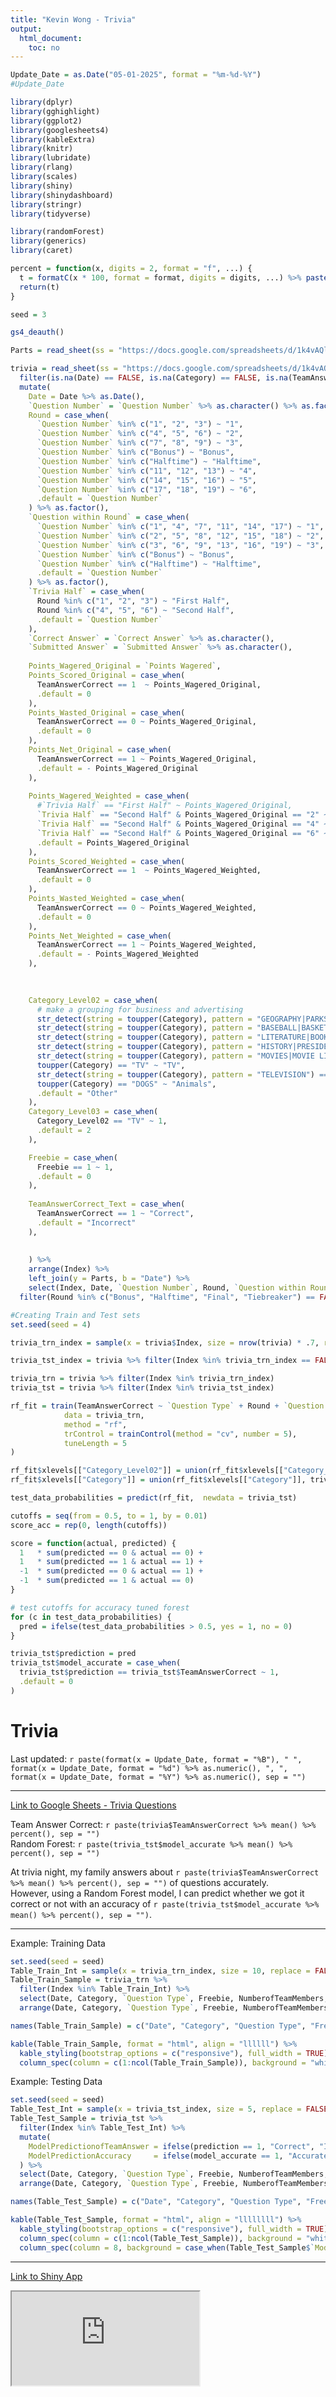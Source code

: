 ```yaml
---
title: "Kevin Wong - Trivia"
output:
  html_document:
    toc: no
---
```


```r
Update_Date = as.Date("05-01-2025", format = "%m-%d-%Y")
#Update_Date

library(dplyr)
library(gghighlight)
library(ggplot2)
library(googlesheets4)
library(kableExtra)
library(knitr)
library(lubridate)
library(rlang)
library(scales)
library(shiny)
library(shinydashboard)
library(stringr)
library(tidyverse)

library(randomForest)
library(generics)
library(caret)

percent = function(x, digits = 2, format = "f", ...) {
  t = formatC(x * 100, format = format, digits = digits, ...) %>% paste("%", sep = "")
  return(t)
}

seed = 3
```

```r
gs4_deauth()

Parts = read_sheet(ss = "https://docs.google.com/spreadsheets/d/1k4vAQll8rTX4jHBNEOxlEYl1MEra502bfDBahPyEYQQ", sheet = "# of Participants")

trivia = read_sheet(ss = "https://docs.google.com/spreadsheets/d/1k4vAQll8rTX4jHBNEOxlEYl1MEra502bfDBahPyEYQQ", sheet = "Trivia Questions with Answers") %>%
  filter(is.na(Date) == FALSE, is.na(Category) == FALSE, is.na(TeamAnswerCorrect) == FALSE) %>%
  mutate(
    Date = Date %>% as.Date(),
    `Question Number` = `Question Number` %>% as.character() %>% as.factor(),
    Round = case_when(
      `Question Number` %in% c("1", "2", "3") ~ "1",
      `Question Number` %in% c("4", "5", "6") ~ "2",
      `Question Number` %in% c("7", "8", "9") ~ "3",
      `Question Number` %in% c("Bonus") ~ "Bonus",
      `Question Number` %in% c("Halftime") ~ "Halftime",
      `Question Number` %in% c("11", "12", "13") ~ "4",
      `Question Number` %in% c("14", "15", "16") ~ "5",
      `Question Number` %in% c("17", "18", "19") ~ "6",
      .default = `Question Number`
    ) %>% as.factor(),
    `Question within Round` = case_when(
      `Question Number` %in% c("1", "4", "7", "11", "14", "17") ~ "1",
      `Question Number` %in% c("2", "5", "8", "12", "15", "18") ~ "2",
      `Question Number` %in% c("3", "6", "9", "13", "16", "19") ~ "3",
      `Question Number` %in% c("Bonus") ~ "Bonus",
      `Question Number` %in% c("Halftime") ~ "Halftime",
      .default = `Question Number`
    ) %>% as.factor(),
    `Trivia Half` = case_when(
      Round %in% c("1", "2", "3") ~ "First Half",
      Round %in% c("4", "5", "6") ~ "Second Half",
      .default = `Question Number`
    ),
    `Correct Answer` = `Correct Answer` %>% as.character(),
    `Submitted Answer` = `Submitted Answer` %>% as.character(),
    
    Points_Wagered_Original = `Points Wagered`,
    Points_Scored_Original = case_when(
      TeamAnswerCorrect == 1  ~ Points_Wagered_Original,
      .default = 0
    ),
    Points_Wasted_Original = case_when(
      TeamAnswerCorrect == 0 ~ Points_Wagered_Original,
      .default = 0
    ),
    Points_Net_Original = case_when(
      TeamAnswerCorrect == 1 ~ Points_Wagered_Original,
      .default = - Points_Wagered_Original
    ),
    
    Points_Wagered_Weighted = case_when(
      #`Trivia Half` == "First Half" ~ Points_Wagered_Original,
      `Trivia Half` == "Second Half" & Points_Wagered_Original == "2" ~ 1,
      `Trivia Half` == "Second Half" & Points_Wagered_Original == "4" ~ 3,
      `Trivia Half` == "Second Half" & Points_Wagered_Original == "6" ~ 5,
      .default = Points_Wagered_Original
    ),
    Points_Scored_Weighted = case_when(
      TeamAnswerCorrect == 1  ~ Points_Wagered_Weighted,
      .default = 0
    ),
    Points_Wasted_Weighted = case_when(
      TeamAnswerCorrect == 0 ~ Points_Wagered_Weighted,
      .default = 0
    ),
    Points_Net_Weighted = case_when(
      TeamAnswerCorrect == 1 ~ Points_Wagered_Weighted,
      .default = - Points_Wagered_Weighted
    ),

    
    
    Category_Level02 = case_when(
      # make a grouping for business and advertising
      str_detect(string = toupper(Category), pattern = "GEOGRAPHY|PARKS|LANDMARKS") == TRUE ~ "Geography",
      str_detect(string = toupper(Category), pattern = "BASEBALL|BASKETBALL|BOWLING|BOXING|FOOTBALL|GOLF|HOCKEY|RUNNING|SOCCER|SPORTS") == TRUE ~ "Sports",
      str_detect(string = toupper(Category), pattern = "LITERATURE|BOOKS") == TRUE ~ "Literature",
      str_detect(string = toupper(Category), pattern = "HISTORY|PRESIDENTS") == TRUE ~ "History",
      str_detect(string = toupper(Category), pattern = "MOVIES|MOVIE LINES") == TRUE ~ "Movies",
      toupper(Category) == "TV" ~ "TV",
      str_detect(string = toupper(Category), pattern = "TELEVISION") == TRUE ~ "TV",
      toupper(Category) == "DOGS" ~ "Animals",
      .default = "Other"
    ),
    Category_Level03 = case_when(
      Category_Level02 == "TV" ~ 1,
      .default = 2
    ),

    Freebie = case_when(
      Freebie == 1 ~ 1,
      .default = 0
    ),
    
    TeamAnswerCorrect_Text = case_when(
      TeamAnswerCorrect == 1 ~ "Correct",
      .default = "Incorrect"
    ),
    
      
    ) %>%
    arrange(Index) %>%
    left_join(y = Parts, b = "Date") %>%
    select(Index, Date, `Question Number`, Round, `Question within Round`, `Trivia Half`, Category, Question, `Correct Answer`, `Submitted Answer`, TeamAnswerCorrect, Points_Wagered_Original, Points_Scored_Original, Points_Wasted_Original, Points_Net_Original, Points_Wagered_Weighted, Points_Scored_Weighted, Points_Wasted_Weighted, Points_Net_Weighted, `Question Type`, Freebie, Notes, `Top 5 Finish`, Category_Level02, Category_Level03, NumberofTeamMembers, TeamAnswerCorrect_Text) %>%
  filter(Round %in% c("Bonus", "Halftime", "Final", "Tiebreaker") == FALSE)
```





```r
#Creating Train and Test sets
set.seed(seed = 4)

trivia_trn_index = sample(x = trivia$Index, size = nrow(trivia) * .7, replace = FALSE) %>% sort(decreasing = FALSE)

trivia_tst_index = trivia %>% filter(Index %in% trivia_trn_index == FALSE) %>% select(Index) %>% unlist() %>% unname() %>% sort(decreasing = FALSE)

trivia_trn = trivia %>% filter(Index %in% trivia_trn_index)
trivia_tst = trivia %>% filter(Index %in% trivia_tst_index)

rf_fit = train(TeamAnswerCorrect ~ `Question Type` + Round + `Question within Round` + `Trivia Half` + Category + Category_Level02 + Freebie + Points_Wagered_Weighted + NumberofTeamMembers,
            data = trivia_trn,
            method = "rf",
            trControl = trainControl(method = "cv", number = 5),
            tuneLength = 5
)

rf_fit$xlevels[["Category_Level02"]] = union(rf_fit$xlevels[["Category_Level02"]], trivia_tst$Category_Level02)
rf_fit$xlevels[["Category"]] = union(rf_fit$xlevels[["Category"]], trivia_tst$Category)

test_data_probabilities = predict(rf_fit,  newdata = trivia_tst)

cutoffs = seq(from = 0.5, to = 1, by = 0.01)
score_acc = rep(0, length(cutoffs))

score = function(actual, predicted) {
  1   * sum(predicted == 0 & actual == 0) +
  1   * sum(predicted == 1 & actual == 1) +
  -1  * sum(predicted == 0 & actual == 1) +
  -1  * sum(predicted == 1 & actual == 0)
}

# test cutoffs for accuracy tuned forest
for (c in test_data_probabilities) {
  pred = ifelse(test_data_probabilities > 0.5, yes = 1, no = 0)
}

trivia_tst$prediction = pred
trivia_tst$model_accurate = case_when(
  trivia_tst$prediction == trivia_tst$TeamAnswerCorrect ~ 1,
  .default = 0
)
```














































<style type="text/css">
body .main-container {
	max-width: 1080px !important;
}

.left {
  text-align: left;
}

</style>



<h1>Trivia</h1>

<p class="last-updated">
Last updated: `r paste(format(x = Update_Date, format = "%B"), " ", format(x = Update_Date, format = "%d") %>% as.numeric(), ", ", format(x = Update_Date, format = "%Y") %>% as.numeric(), sep = "")`
</p>

***


<p class="left">
[Link to Google Sheets - Trivia Questions](https://docs.google.com/spreadsheets/d/1k4vAQll8rTX4jHBNEOxlEYl1MEra502bfDBahPyEYQQ){target="_blank"}
</p>



<p class="last-updated">
<!--I have been going to trivia nights with my family for about a year, and have been tracking our stats since `r paste(format(x = trivia$Date %>% min(), format = "%B"), " ", format(x = trivia$Date %>% min(), format = "%d") %>% as.numeric(), ", ", format(x = trivia$Date %>% min(), format = "%Y") %>% as.numeric(), sep = "")`.
-->
Team Answer Correct: `r paste(trivia$TeamAnswerCorrect %>% mean() %>% percent(), sep = "")`<br />
Random Forest: `r paste(trivia_tst$model_accurate %>% mean() %>% percent(), sep = "")`
</p>

<p class="last-updated">
At trivia night, my family answers about `r paste(trivia$TeamAnswerCorrect %>% mean() %>% percent(), sep = "")` of questions accurately.
<br />
However, using a Random Forest model, I can predict whether we got it correct or not with an accuracy of `r paste(trivia_tst$model_accurate %>% mean() %>% percent(), sep = "")`.
</p>

***

Example:
Training Data
```r
set.seed(seed = seed)
Table_Train_Int = sample(x = trivia_trn_index, size = 10, replace = FALSE)
Table_Train_Sample = trivia_trn %>%
  filter(Index %in% Table_Train_Int) %>%
  select(Date, Category, `Question Type`, Freebie, NumberofTeamMembers, TeamAnswerCorrect_Text) %>%
  arrange(Date, Category, `Question Type`, Freebie, NumberofTeamMembers, TeamAnswerCorrect_Text)

names(Table_Train_Sample) = c("Date", "Category", "Question Type", "Freebie", "Team Members", "Team Answer Correct")

kable(Table_Train_Sample, format = "html", align = "llllll") %>%
  kable_styling(bootstrap_options = c("responsive"), full_width = TRUE) %>%
  column_spec(column = c(1:ncol(Table_Train_Sample)), background = "white", color = "black", include_thead = TRUE)
```

Example:
Testing Data
```r
set.seed(seed = seed)
Table_Test_Int = sample(x = trivia_tst_index, size = 5, replace = FALSE)
Table_Test_Sample = trivia_tst %>%
  filter(Index %in% Table_Test_Int) %>%
  mutate(
    ModelPredictionofTeamAnswer = ifelse(prediction == 1, "Correct", "Incorrect"),
    ModelPredictionAccuracy     = ifelse(model_accurate == 1, "Accurate", "Inaccurate")
  ) %>%
  select(Date, Category, `Question Type`, Freebie, NumberofTeamMembers, TeamAnswerCorrect_Text, ModelPredictionofTeamAnswer, ModelPredictionAccuracy) %>%
  arrange(Date, Category, `Question Type`, Freebie, NumberofTeamMembers, TeamAnswerCorrect_Text, ModelPredictionofTeamAnswer, ModelPredictionAccuracy)

names(Table_Test_Sample) = c("Date", "Category", "Question Type", "Freebie", "Team Members", "Team Answer Correct", "Model Prediction of Team Answer", "Model Prediction Accuracy")

kable(Table_Test_Sample, format = "html", align = "llllllll") %>%
  kable_styling(bootstrap_options = c("responsive"), full_width = TRUE) %>%
  column_spec(column = c(1:ncol(Table_Test_Sample)), background = "white", color = "black", include_thead = TRUE) %>%
  column_spec(column = 8, background = case_when(Table_Test_Sample$`Model Prediction Accuracy` == "Accurate" ~ "green", .default = "red"), include_thead = FALSE)
```


***

<p class="left">
[Link to Shiny App](https://kevinjameswong.shinyapps.io/trivia/){target="_blank"}
</p>


<div class="shiny-container">
<iframe src="https://kevinjameswong.shinyapps.io/trivia/">
</iframe>
</div>









